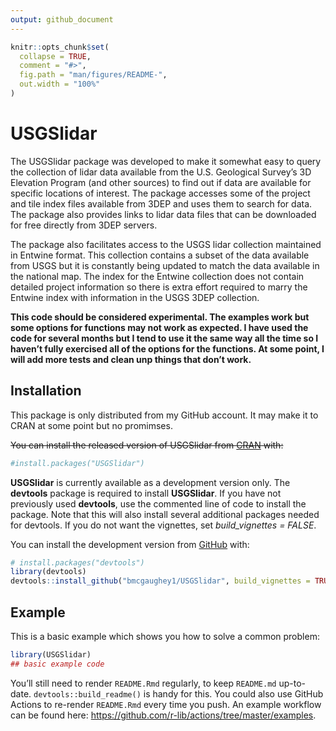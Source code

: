 ```yaml
---
output: github_document
---
```


<!-- README.md is generated from README.Rmd. Please edit that file -->

```r
knitr::opts_chunk$set(
  collapse = TRUE,
  comment = "#>",
  fig.path = "man/figures/README-",
  out.width = "100%"
)
```

# USGSlidar

<!-- badges: start -->
<!-- badges: end -->

The USGSlidar package was developed to make it somewhat easy to query the collection of
lidar data available from the U.S. Geological Survey's 3D Elevation Program (and other sources)
to find out if data are available for specific locations of interest. The package 
accesses some of the project and tile index files available from 3DEP and uses them to
search for data. The package also provides links to lidar data files that can be downloaded
for free directly from 3DEP servers.

The package also facilitates access to the USGS lidar collection maintained in Entwine format.
This collection contains a subset of the data available from USGS but it is constantly being
updated to match the data available in the national map. The index for the Entwine collection
does not contain detailed project information so there is extra effort required to marry the
Entwine index with information in the USGS 3DEP collection.

**This code should be considered experimental. The examples work but some options for functions
may not work as expected. I have used the code for several months but I tend to use it the same
way all the time so I haven't fully exercised all of the options for the functions. At some point,
I will add more tests and clean unp things that don't work.**

## Installation

This package is only distributed from my GitHub account. It may make it to CRAN at some point but
no promimses.

~~You can install the released version of USGSlidar from [CRAN](https://CRAN.R-project.org) with:~~

``` r
#install.packages("USGSlidar")
```

**USGSlidar** is currently available as a development version only. The **devtools** package is required to
install **USGSlidar**. If you have not previously used **devtools**, use the commented line of
code to install the package. Note that this will also install several additional packages needed
for devtools. If you do not want the vignettes, set *build_vignettes = FALSE*.

You can install the development version from [GitHub](https://github.com/) with:

``` r
# install.packages("devtools")
library(devtools)
devtools::install_github("bmcgaughey1/USGSlidar", build_vignettes = TRUE)
```

## Example

This is a basic example which shows you how to solve a common problem:

```r
library(USGSlidar)
## basic example code
```

You'll still need to render `README.Rmd` regularly, to keep `README.md` up-to-date. `devtools::build_readme()` is handy for this. You could also use GitHub Actions to re-render `README.Rmd` every time you push. An example workflow can be found here: <https://github.com/r-lib/actions/tree/master/examples>.

